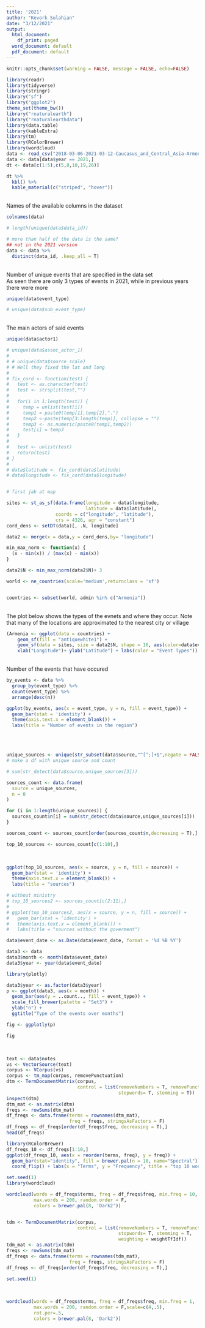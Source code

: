 ```yaml
---
title: '2021'
author: "Kevork Sulahian"
date: "3/12/2021"
output:
  html_document:
    df_print: paged
  word_document: default
  pdf_document: default
---
```

```r
knitr::opts_chunk$set(warning = FALSE, message = FALSE, echo=FALSE) 
```

```r
library(readr)
library(tidyverse)
library(stringr)
library("sf")
library("ggplot2")
theme_set(theme_bw())
library("rnaturalearth")
library("rnaturalearthdata")
library(data.table)
library(kableExtra)
library(tm)
library(RColorBrewer)
library(wordcloud)
data <- read_csv("2018-03-06-2021-03-12-Caucasus_and_Central_Asia-Armenia.csv")
data <- data[data$year == 2021,]
dt <- data[c(1:5),c(5,8,10,19,26)]

dt %>%
  kbl() %>%
  kable_material(c("striped", "hover"))


```
<br>
Names of the available columns in the dataset
<br>
```r
colnames(data)

# length(unique(data$data_id))

# more than half of the data is the same?
## not in the 2021 version
data <- data %>%
  distinct(data_id, .keep_all = T)
```
<br>
Number of unique events that are specified in the data set
<br>
As seen there are only 3 types of events in 2021, while in previous years there were more
```r


unique(data$event_type)

# unique(data$sub_event_type)
```
<br>
The main actors of said events
<br>

```r
unique(data$actor1)

# unique(data$assoc_actor_1)
# 
# # unique(data$source_scale)
# # Well they fixed the lat and long
# 
# fix_cord <- function(test) {
#   test <- as.character(test)
#   test <- strsplit(test,"")
#   
#   for(i in 1:length(test)) {
#     temp = unlist(test[i])
#     temp1 = paste0(temp[1],temp[2],".")
#     temp2 <-paste(temp[3:length(temp)], collapse = "")
#     temp3 <- as.numeric(paste0(temp1,temp2))
#     test[i] = temp3
#   }
#   
#   test <- unlist(test)
#   return(test)
# }
# 
# data$latitude <- fix_cord(data$latitude)
# data$longitude <- fix_cord(data$longitude)


# first jab at map

sites <- st_as_sf(data.frame(longitude = data$longitude,
                             latitude = data$latitude),
                  coords = c("longitude", "latitude"),
                  crs = 4326, agr = "constant")
cord_dens <- setDT(data)[, .N, longitude]

data2 <- merge(x = data,y = cord_dens,by= "longitude")

min_max_norm <- function(x) {
  (x - min(x)) / (max(x) - min(x))
}

data2$N <- min_max_norm(data2$N)+ 3

world <- ne_countries(scale='medium',returnclass = 'sf')


countries <- subset(world, admin %in% c("Armenia"))
```
<br>
The plot below shows the types of the evnets and where they occur.
Note that many of the locations are approximated to the nearest city or village
<br>

```r
(Armenia <- ggplot(data = countries) +
    geom_sf(fill = "antiquewhite1") +
    geom_sf(data = sites, size = data2$N, shape = 16, aes(color=data$event_type)) +
    xlab("Longitude")+ ylab("Latitude") + labs(color = "Event Types"))

```
<br>
Number of the events that have occured 
<br>

```r

by_events <- data %>%
  group_by(event_type) %>%
  count(event_type) %>%
  arrange(desc(n))

ggplot(by_events, aes(x = event_type, y = n, fill = event_type)) +
  geom_bar(stat = 'identity') + 
  theme(axis.text.x = element_blank()) +
  labs(title = "Number of events in the region")


```
<br>
<br>

```r
unique_sources <- unique(str_subset(data$source,"^[^;]+$",negate = FALSE))
# make a df with unique source and count

# sum(str_detect(data$source,unique_sources[3]))

sources_count <- data.frame(
  source = unique_sources,
  n = 0
)

for (i in 1:length(unique_sources)) {
  sources_count$n[i] = sum(str_detect(data$source,unique_sources[i]))
}

sources_count <- sources_count[order(sources_count$n,decreasing = T),]

top_10_sources <- sources_count[c(1:10),]
```
<br>

```r
ggplot(top_10_sources, aes(x = source, y = n, fill = source)) +
  geom_bar(stat = 'identity') + 
  theme(axis.text.x = element_blank()) +
  labs(title = "sources")


```


```r

# without ministry
# top_10_sources2 <- sources_count[c(2:11),]
# 
# ggplot(top_10_sources2, aes(x = source, y = n, fill = source)) +
#   geom_bar(stat = 'identity') + 
#   theme(axis.text.x = element_blank()) +
#   labs(title = "sources without the goverment")
```

```r
data$event_date <- as.Date(data$event_date, format = '%d %B %Y')

data3 <- data
data3$month <- month(data$event_date)
data3$year <- year(data$event_date)

library(plotly)

data3$year <- as.factor(data3$year)
p <- ggplot(data3, aes(x = month)) +
  geom_bar(aes(y = ..count.., fill = event_type)) +
  scale_fill_brewer(palette = "Set3") +
  ylab("n") +
  ggtitle("Type of the events over months")

fig <- ggplotly(p)

fig

```
<br>
```r
text <- data$notes
vs <- VectorSource(text)
corpus <- VCorpus(vs)
corpus <- tm_map(corpus, removePunctuation)
dtm <- TermDocumentMatrix(corpus,
                          control = list(removeNumbers = T, removePunctuation = T,
                                         stopwords= T, stemming = T))
inspect(dtm)
dtm_mat <- as.matrix(dtm)
freqs <- rowSums(dtm_mat)
df_freqs <- data.frame(terms = rownames(dtm_mat),
                       freq = freqs, stringsAsFactors = F)
df_freqs <- df_freqs[order(df_freqs$freq, decreasing = T),]
head(df_freqs)

library(RColorBrewer)
df_freqs_10 <- df_freqs[1:10,]
ggplot(df_freqs_10, aes(x = reorder(terms, freq), y = freq)) +
  geom_bar(stat="identity", fill = brewer.pal(n = 10, name="Spectral")) +
  coord_flip() + labs(x = "Terms", y = "Frequency", title = "top 10 words")

set.seed(1)
library(wordcloud)

wordcloud(words = df_freqs$terms, freq = df_freqs$freq, min.freq = 10,
          max.words = 200, random.order = F,
          colors = brewer.pal(8, 'Dark2'))


tdm <- TermDocumentMatrix(corpus,
                          control = list(removeNumbers = T, removePunctuation = T,
                                         stopwords= T, stemming = T, 
                                         weighting = weightTfIdf))
tdm_mat <- as.matrix(tdm)
freqs <- rowSums(tdm_mat)
df_freqs <- data.frame(terms = rownames(tdm_mat),
                       freq = freqs, stringsAsFactors = F)
df_freqs <- df_freqs[order(df_freqs$freq, decreasing = T),]

set.seed(1)
```
<br>
```r
wordcloud(words = df_freqs$terms, freq = df_freqs$freq, min.freq = 1,
          max.words = 200, random.order = F,scale=c(4,.5),
          rot.per=.5,
          colors = brewer.pal(8, 'Dark2'))


```